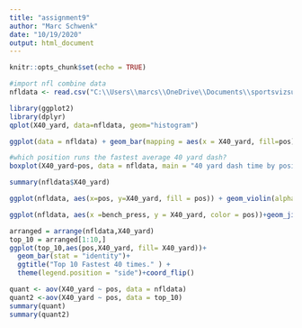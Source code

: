 ---
title: "assignment9"
author: "Marc Schwenk"
date: "10/19/2020"
output: html_document
---

```{r setup, include=FALSE}
knitr::opts_chunk$set(echo = TRUE)
```

```{r echo=FALSE}
#import nfl combine data
nfldata <- read.csv("C:\\Users\\marcs\\OneDrive\\Documents\\sportsvizsunday-nfl-combine-data\\data\\combine_results.csv")
```

```{r echo=FALSE}
library(ggplot2)
library(dplyr)
qplot(X40_yard, data=nfldata, geom="histogram")
```

```{r echo=FALSE}
ggplot(data = nfldata) + geom_bar(mapping = aes(x = X40_yard, fill=pos))
```

```{r echo=FALSE}
#which position runs the fastest average 40 yard dash?
boxplot(X40_yard~pos, data = nfldata, main = "40 yard dash time by position", ylab = "Time (seconds)", xlab = "Position", col= "blue", border = "red")
```

```{r echo=FALSE}
summary(nfldata$X40_yard)
```

```{r echo=FALSE}
ggplot(nfldata, aes(x=pos, y=X40_yard, fill = pos)) + geom_violin(alpha = 0.4)+ theme(legend.position = "none")
```

```{r echo=FALSE}
ggplot(nfldata, aes(x =bench_press, y = X40_yard, color = pos))+geom_jitter()
```

```{r echo=FALSE}
arranged = arrange(nfldata,X40_yard)
top_10 = arranged[1:10,]
ggplot(top_10,aes(pos,X40_yard, fill= X40_yard))+
  geom_bar(stat = "identity")+
  ggtitle("Top 10 Fastest 40 times." ) +
  theme(legend.position = "side")+coord_flip()
```


```{r echo=FALSE}
quant <- aov(X40_yard ~ pos, data = nfldata)
quant2 <-aov(X40_yard ~ pos, data = top_10)
summary(quant)
summary(quant2)
```








